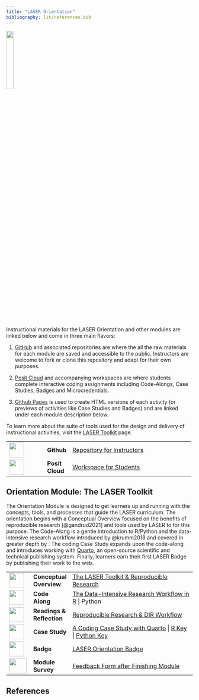 ```yaml
---
title: "LASER Orientation"
bibliography: lit/references.bib
---
```


![](images/laser-hex.png){width="20%"}

Instructional materials for the LASER Orientation and other modules are linked below and come in three main flavors:

1.  [GitHub](https://github.com/laser-institute) and associated repositories are where the all the raw materials for each module are saved and accessible to the public. Instructors are welcome to fork or clone this repository and adapt for their own purposes.

2.  [Posit Cloud](https://posit.cloud) and accompanying workspaces are where students complete interactive coding assignments including Code-Alongs, Case Studies, Badges and Microcredentials.

3.  [Github Pages](https://pages.github.com) is used to create HTML versions of each activity (or previews of activities like Case Studies and Badges) and are linked under each module description below.

To learn more about the suite of tools used for the design and delivery of instructional activities, visit the [LASER Toolkit](https://laser-institute.github.io/laser-website/instruction-tech.html) page.

+------------------------------------+-----------------+-----------------------------------------------------------------------------------------------------------------------+
| ![](images/github.png){width="40"} | **Github\       | [Repository for Instructors](https://github.com/laser-institute/network-analysis)                                     |
|                                    | **              |                                                                                                                       |
+------------------------------------+-----------------+-----------------------------------------------------------------------------------------------------------------------+
| ![](images/posit.png){width="40"}  | **Posit Cloud** | [Workspace for Students](https://posit.cloud/spaces/493094/join?access_code=qjsumVzA0HZYgrxOSizVbVPmDs7iHYS32yUQaqDe) |
+------------------------------------+-----------------+-----------------------------------------------------------------------------------------------------------------------+

## Orientation Module: The LASER Toolkit

The Orientation Module is designed to get learners up and running with the concepts, tools, and processes that guide the LASER curriculum. The orientation begins with a Conceptual Overview focused on the benefits of reproducible research [@gandrud2021] and tools used by LASER to for this purpose. The Code-Along is a gentle introduction to R/Python and the data-intensive research workflow introduced by @krumm2018 and covered in greater depth by . The coding Case Study expands upon the code-along and introduces working with [Quarto](https://quarto.org), an open-source scientific and technical publishing system. Finally, learners earn their first LASER Badge by publishing their work to the web.

+-------------------------------------------------+-------------------+----------------------------------------------------------------------------------------------------------------------------------------------------------------------------------------------------------------------------------------------------------------------------------------------------+
| ![](images/conceptual-overview.png){width="40"} | **Conceptual\     | [The LASER Toolkit & Reproducible Research](https://laser-institute.github.io/laser-orientation/orientation-conceptual-overview.html)                                                                                                                                                              |
|                                                 | Overview**        |                                                                                                                                                                                                                                                                                                    |
+-------------------------------------------------+-------------------+----------------------------------------------------------------------------------------------------------------------------------------------------------------------------------------------------------------------------------------------------------------------------------------------------+
| ![](images/code-along.png){width="40"}          | **Code Along**    | [The Data-Intensive Research Workflow in R](https://laser-institute.github.io/laser-orientation/orientation-code-along-R.html) \| Python                                                                                                                                                           |
+-------------------------------------------------+-------------------+----------------------------------------------------------------------------------------------------------------------------------------------------------------------------------------------------------------------------------------------------------------------------------------------------+
| ![](images/reading.png){width="40"}             | **Readings &\     | [Reproducible Research & DIR Workflow](https://laser-institute.github.io/laser-orientation/orientation-readings.html)                                                                                                                                                                              |
|                                                 | Reflection**      |                                                                                                                                                                                                                                                                                                    |
+-------------------------------------------------+-------------------+----------------------------------------------------------------------------------------------------------------------------------------------------------------------------------------------------------------------------------------------------------------------------------------------------+
| ![](images/case-study.png){width="40"}          | **Case Study**    | [A Coding Case Study with Quarto](https://posit.cloud/spaces/493094/content/8434851) \| [R Key](https://laser-institute.github.io/laser-orientation/orientation-case-study-key-R.html) \| [Python Key](https://laser-institute.github.io/laser-orientation/orientation-case-study-key-python.html) |
+-------------------------------------------------+-------------------+----------------------------------------------------------------------------------------------------------------------------------------------------------------------------------------------------------------------------------------------------------------------------------------------------+
| ![](images/laser-hex.png){width="40"}           | **Badge**         | [LASER Orientation Badge](https://laser-institute.github.io/laser-orientation/orientation-badge.html)                                                                                                                                                                                              |
+-------------------------------------------------+-------------------+----------------------------------------------------------------------------------------------------------------------------------------------------------------------------------------------------------------------------------------------------------------------------------------------------+
| ![](images/survey.png){width="47" height="40"}  | **Module Survey** | [Feedback Form after Finishing Module](https://www.surveymonkey.com/r/SML_Mod4_July24)                                                                                                                                                                                                             |
+-------------------------------------------------+-------------------+----------------------------------------------------------------------------------------------------------------------------------------------------------------------------------------------------------------------------------------------------------------------------------------------------+

## References
